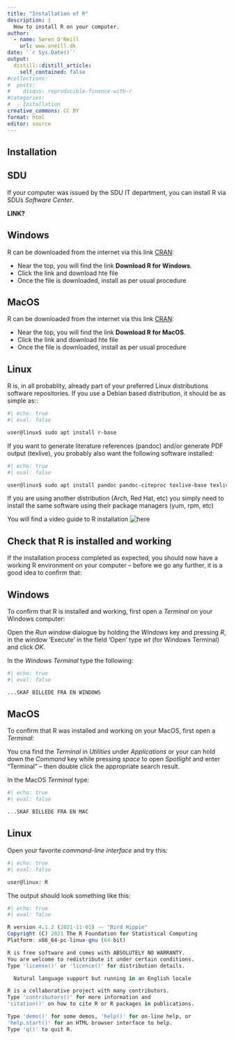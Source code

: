 ```yaml
---
title: "Installation of R"
description: |
  How to install R on your computer.
author:
  - name: Søren O'Neill
    url: www.oneill.dk
date: '`r Sys.Date()`'
output:
  distill::distill_article:
    self_contained: false
#collections:
#  posts:
#    disqus: reproducible-finance-with-r
#categories:
#  - Installation
creative_commons: CC BY
format: html
editor: source
---
```



## Installation

::: panel-tabset

## SDU

If your computer was issued by the SDU IT department, you can install R via SDUs _Software Center_.

**LINK?**

## Windows

R can be downloaded from the internet via this link [CRAN](https://cran.r-project.org/):

-   Near the top, you will find the link **Download R for Windows**.
-   Click the link and download hte file
-   Once the file is downloaded, install as per usual procedure

## MacOS

R can be downloaded from the internet via this link [CRAN](https://cran.r-project.org/):

-   Near the top, you will find the link **Download R for MacOS**.
-   Click the link and download hte file
-   Once the file is downloaded, install as per usual procedure

## Linux

R is, in all probablity, already part of your preferred Linux distributions software repositories. If you use a Debian based distribution, it should be as simple as::

```bash
#| echo: true
#| eval: false

user@linux$ sudo apt install r-base

```

If you want to generate literature references (pandoc) and/or generate PDF output (texlive), you probably also want the following software installed:

```bash
#| echo: true
#| eval: false

user@linux$ sudo apt install pandoc pandoc-citeproc texlive-base texlive-extra-utils texlive-font-utils texlive-fonts-recommended texlive-fonts-extra texlive-latex-base texlive-latex-extra texlive-latex-recommended texlive-pictures texlive-pstricks texlive-xetex lmodern texlive-lang-european g++ libxml2-dev libcurl4-openssl-dev libssl-dev 

```

If you are using another distribution (Arch, Red Hat, etc) you simply need to install the same software using their package managers (yum, rpm, etc)
:::

You will find a video guide to R installation  ![here](https://learnr-examples.shinyapps.io/ex-setup-r/#section-install-r)

## Check that R is installed and working

If the installation process completed as expected, you should now have a working R environment on your computer -- before we go any further, it is a good idea to confirm that:

::: panel-tabset

## Windows

To confirm that R is installed and working, first open a *Terminal* on your Windows computer:

Open the *Run window* dialogue by holding the *Windows* key and pressing *R*, in the window 'Execute' in the field 'Open' type *wt* (for Windows Terminal) and click *OK*.

In the *Windows Terminal* type the following:

```bash
#| echo: true
#| eval: false

...SKAF BILLEDE FRA EN WINDOWS
```

## MacOS

To confirm that R was installed and working on your MacOS, first open a *Terminal*:

You cna find the *Terminal* in *Utilities* under *Applications* or your can hold down the *Command* key while pressing *space* to open *Spotlight* and enter "Terminal" -- then double click the appropriate search result.

In the MacOS *Terminal* type:

```bash
#| echo: true
#| eval: false

...SKAF BILLEDE FRA EN MAC
```

## Linux

Open your favorite *command-line interface* and try this:

```bash
#| echo: true
#| eval: false

user@linux: R
```

The output should look something like this:

```r
#| echo: true
#| eval: false

R version 4.1.2 (2021-11-01) -- "Bird Hippie"
Copyright (C) 2021 The R Foundation for Statistical Computing
Platform: x86_64-pc-linux-gnu (64-bit)

R is free software and comes with ABSOLUTELY NO WARRANTY.
You are welcome to redistribute it under certain conditions.
Type 'license()' or 'licence()' for distribution details.

  Natural language support but running in an English locale

R is a collaborative project with many contributors.
Type 'contributors()' for more information and
'citation()' on how to cite R or R packages in publications.

Type 'demo()' for some demos, 'help()' for on-line help, or
'help.start()' for an HTML browser interface to help.
Type 'q()' to quit R.
```
:::
